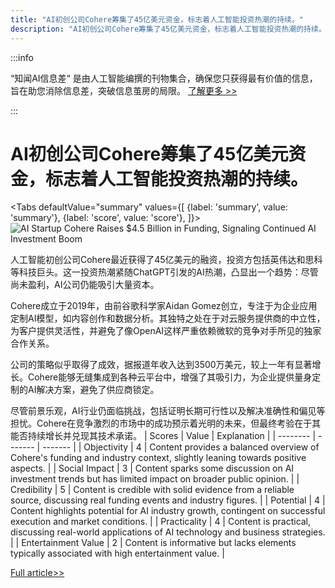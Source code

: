 ```yaml
---
title: "AI初创公司Cohere筹集了45亿美元资金，标志着人工智能投资热潮的持续。"
description: "AI初创公司Cohere筹集了45亿美元资金，标志着人工智能投资热潮的持续。"
---
```



:::info

“知闻AI信息差“ 是由人工智能编撰的刊物集合，确保您只获得最有价值的信息，旨在助您消除信息差，突破信息茧房的局限。  [了解更多 >>](/)

:::

# AI初创公司Cohere筹集了45亿美元资金，标志着人工智能投资热潮的持续。


<Tabs
	defaultValue="summary"
	values={[
	{label: 'summary', value: 'summary'},
	{label: 'score', value: 'score'},
]}>
<TabItem value="summary">
<img
  src="https://image.informedainews.com/2024/06/10/Ar-vDz-1717983374-0.jpg"
  alt="AI Startup Cohere Raises $4.5 Billion in Funding, Signaling Continued AI Investment Boom"
/>



人工智能初创公司Cohere最近获得了45亿美元的融资，投资方包括英伟达和思科等科技巨头。这一投资热潮紧随ChatGPT引发的AI热潮，凸显出一个趋势：尽管尚未盈利，AI公司仍能吸引大量资本。

Cohere成立于2019年，由前谷歌科学家Aidan Gomez创立，专注于为企业应用定制AI模型，如内容创作和数据分析。其独特之处在于对云服务提供商的中立性，为客户提供灵活性，并避免了像OpenAI这样严重依赖微软的竞争对手所见的独家合作关系。

公司的策略似乎取得了成效，据报道年收入达到3500万美元，较上一年有显著增长。Cohere能够无缝集成到各种云平台中，增强了其吸引力，为企业提供量身定制的AI解决方案，避免了供应商锁定。

尽管前景乐观，AI行业仍面临挑战，包括证明长期可行性以及解决准确性和偏见等担忧。Cohere在竞争激烈的市场中的成功预示着光明的未来，但最终考验在于其能否持续增长并兑现其技术承诺。
</TabItem>
<TabItem value="score">
	| Scores     | Value   | Explanation |
	| -------- | ------- | ------- |
	| Objectivity  | 4    | Content provides a balanced overview of Cohere's funding and industry context, slightly leaning towards positive aspects.    |
	| Social Impact | 3     | Content sparks some discussion on AI investment trends but has limited impact on broader public opinion.    |
	| Credibility    | 5    | Content is credible with solid evidence from a reliable source, discussing real funding events and industry figures.    |
	| Potential    | 4    | Content highlights potential for AI industry growth, contingent on successful execution and market conditions.    |
	| Practicality    | 4    | Content is practical, discussing real-world applications of AI technology and business strategies.    |
	| Entertainment Value    | 2    | Content is informative but lacks elements typically associated with high entertainment value.    |
</TabItem>
</Tabs>

[Full article>>](https://www.mittrchina.com/news/detail/13404)
